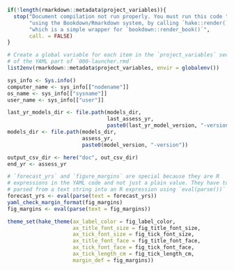 ```r

if(!length(rmarkdown::metadata$project_variables)){
  stop("Document compilation not run properly. You must run this code ",
       "using the Bookdown/Rmarkdown system, by calling `hake::render()` ",
       "which is a simple wrapper for `bookdown::render_book()`",
       call. = FALSE)
}

# Create a global variable for each item in the `project_variables` section
# of the YAML part of `000-launcher.rmd`
list2env(rmarkdown::metadata$project_variables, envir = globalenv())

sys_info <- Sys.info()
computer_name <- sys_info[["nodename"]]
os_name <- sys_info[["sysname"]]
user_name <- sys_info[["user"]]

last_yr_models_dir <- file.path(models_dir,
                                last_assess_yr,
                                paste0(last_yr_model_version, "-version"))
models_dir <- file.path(models_dir,
                        assess_yr,
                        paste0(model_version, "-version"))

output_csv_dir <- here("doc", out_csv_dir)
end_yr <- assess_yr

# `forecast_yrs` and `figure_margins` are special because they are R
# expressions in the YAML code and not just a plain value. They have to be
# parsed from a text string into an R expression using `eval(parse())`
forecast_yrs <- eval(parse(text = forecast_yrs))
yaml_check_margin_format(fig_margins)
fig_margins <- eval(parse(text = fig_margins))

theme_set(hake_theme(ax_label_color = fig_label_color,
                     ax_title_font_size = fig_title_font_size,
                     ax_tick_font_size = fig_tick_font_size,
                     ax_title_font_face = fig_title_font_face,
                     ax_tick_font_face = fig_tick_font_face,
                     ax_tick_length_cm = fig_tick_length_cm,
                     margin_def = fig_margins))
```
